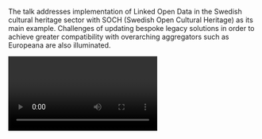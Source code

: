 The talk addresses implementation of Linked Open Data in the Swedish cultural heritage sector with SOCH (Swedish Open Cultural Heritage) as its main example. Challenges of updating bespoke legacy solutions in order to achieve greater compatibility with overarching aggregators such as Europeana are also illuminated.

<Video provider="youtube" id="https://www.youtube.com/embed/Sqyff632Y2M">
  Presentation by Marcus Smith
</Video>

<Speakers>
  <Speaker speaker="smith-marcus" />
</Speakers>
